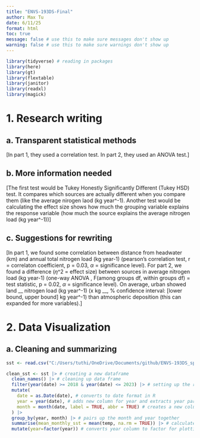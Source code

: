 ```yaml
---
title: "ENVS-193DS-Final"
author: Max Tu
date: 6/11/25
format: html
toc: true
message: false # use this to make sure messages don't show up
warning: false # use this to make sure warnings don't show up
---
```


```r
library(tidyverse) # reading in packages
library(here)
library(gt)
library(flextable)
library(janitor)
library(readxl)
library(magick)
```

# 1. Research writing

## a. Transparent statistical methods

\[In part 1, they used a correlation test. In part 2, they used an ANOVA test.\]

## b. More information needed

[The first test would be Tukey Honestly Significantly Different (Tukey HSD) test. It compares which sources are actually different when you compare them (like the average nirogen laod (kg year^-1). Another test would be calculating the effect size shows how much the grouping variable explains the response variable (how much the source explains the average nitrogen load (kg year^-1))]

## c. Suggestions for rewriting

[In part 1, we found some correlation between distance from headwater (km) and annual total nitrogen load (kg year-1) (pearson's correlation test, r = correlaton coefficient, p = 0.03, $\alpha$ = significance level). For part 2, we found a difference ($\eta$^2 = effect size) between sources in average nitrogen load (kg year-1) (one-way ANOVA , F(among groups df, within groups df) = test statistic, p = 0.02, $\alpha$ = significance level). On average, urban showed land __ nitrogen load (kg year^-1) (x kg __, % confidence interval: [lower bound, upper bound] kg year^-1) than atmospheric deposition (this can expanded for more variables).]

# 2. Data Visualization

## a. Cleaning and summarizing

```r
sst <- read.csv("C:/Users/tuthi/OneDrive/Documents/github/ENVS-193DS_spring-2025_final/data/SST_update2023.csv") # reading in data file
```

```r
clean_sst <- sst |> # creating a new dataframe
  clean_names() |> # cleaning up data frame
  filter(year(date) >= 2018 & year(date) <= 2023) |> # setting up the range of years that I want
  mutate(
    date = as.Date(date), # converts to date format in R
    year = year(date), # adds new column for year and extracts year part  from each date column
    month = month(date, label = TRUE, abbr = TRUE) # creates a new column for month and extracts month from date column, while abbreviating month name
  ) |>
  group_by(year, month) |> # pairs up the month and year together 
  summarise(mean_monthly_sst = mean(temp, na.rm = TRUE)) |> # calculate mean surface temperature for each month and year group, rename column
  mutate(year=factor(year)) # converts year column to factor for plotting
```


